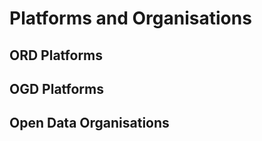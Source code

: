 # Platforms and Organisations

## ORD Platforms

## OGD Platforms

## Open Data Organisations

